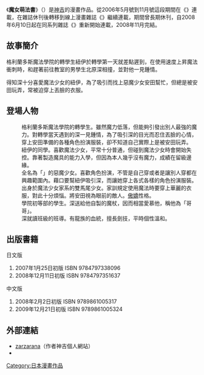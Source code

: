 {{Infobox animanga/Headerofja
|標題= 魔女萌法書
|圖像= 
|尺寸= 
|說明= 
|日文名稱= まじょま witch×maniac
|英文名稱= 
|類型= 奇幻
}}
{{Infobox animanga/Manga
|標題= 
|作者= [[神吉|神吉]]
|作畫= 
|出版社= {{flagicon|Japan}} [[Flex_Comix|Flex Comix]]<br/>{{flagicon|Taiwan}} [[東立出版社|東立出版社]]
|其他出版社= 
|連載雜誌= {{lang|ja|[[FlexComixブラッド|FlexComixブラッド]]}}
|label= 
|發售日= 
|開始= 2006年5月
|結束= 2008年11月
|冊數= 全2卷
|話數= 
|其他= 
}}
{{Infobox animanga/Footerofja}}

《'''魔女萌法書'''》（{{lang|ja|まじょま witch×maniac}}）是[[神吉|神吉]]的漫畫作品。從2006年5月號到11月號這段期間在《{{lang|ja|月刊少年ブラッド}}》連載，在雜誌休刊後轉移到線上漫畫雜誌《{{lang|ja|FlexComixブラッド}}》繼續連載，期間曾長期休刊，自2008年6月10日起在同系列雜誌《{{lang|ja|FlexComixネクスト}}》重新開始連載，2008年11月完結。

==故事簡介==
格利蘭多斯魔法學院的轉學生紐伊於轉學第一天就差點遲到，在使用速度上昇魔法衝刺時，和趕著前往教室的男學生北原深相撞，並對他一見鍾情。

得知深十分喜愛魔法少女的紐伊，為了吸引而找上惡魔少女安田幫忙，但總是被安田玩弄，常被迫穿上丟臉的衣服。

==登場人物==
;{{nihongo|紐伊|ニュイ}}
:格利蘭多斯魔法學院的轉學生。雖然魔力低落，但能夠引發出別人最強的魔力。對轉學當天遇到的深一見鍾情，為了吸引深的目光而忍住丟臉的心情，穿上安田準備的各種角色扮演服裝，卻不知道自己實際上是被安田玩弄。
;{{nihongo|北原 深|北原 深（きたはら しん）}}
:紐伊的同學。喜歡魔法少女，平常十分普通，但碰到魔法少女時會開始失控。靠著製造魔具的能力入學，但因為本人幾乎沒有魔力，成績在留級邊緣。
;{{nihongo|安田|安田さん（やすだ さん）}}
:全名為「{{lang|ja|安田さん}}」的惡魔少女。喜歡角色扮演，不管是自己穿或者是讓別人穿都在興趣範圍內。藉口要幫紐伊吸引深，而讓她穿上各式各樣的角色扮演服裝。
;{{nihongo|西絲妮|シスネ}}
:出身於魔法少女家系的雙馬尾少女。家訓規定使用魔法時要穿上華麗的衣服，對此十分煩惱。將安田視為眼前的敵人。[[傲嬌|傲嬌]]性格。
;{{nihongo|優|ユウ}}
:學院初等部的學生。深送給他自製的魔杖，因而相當愛慕他，稱他為「哥哥」。
;{{nihongo|雪花老師|雪花先生（シュウファせんせい）}}
:深就讀班級的班導。有龍族的血統，擅長劍技，平時個性溫和。

==出版書籍==
;日文版
#2007年1月25日初版 ISBN 9784797338096
#2008年12月11日初版 ISBN 9784797351637
;中文版
#2008年2月2日初版 ISBN 9789861005317
#2009年12月21日初版 ISBN 9789861005324

==外部連結==
*[http://www.galvas.net/ zarzarana]（作者神吉個人網站）
*[https://web.archive.org/web/20070811100144/http://comics.yahoo.co.jp/magazine/ {{lang|ja|FlexComixブラッド}}]

{{DEFAULTSORT:Majoma}}
[[Category:日本漫畫作品|Category:日本漫畫作品]]